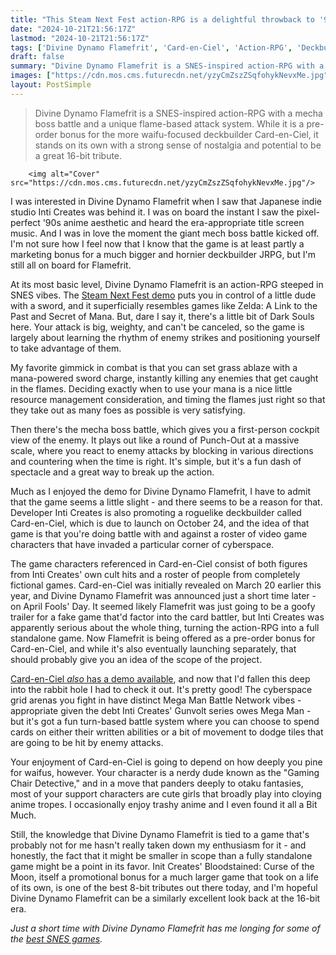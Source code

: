 ```yaml
---
title: "This Steam Next Fest action-RPG is a delightful throwback to '90s anime and SNES classics, even if it is also marketing for a much bigger and hornier deckbuilder JRPG"
date: "2024-10-21T21:56:17Z"
lastmod: "2024-10-21T21:56:17Z"
tags: ['Divine Dynamo Flamefrit', 'Card-en-Ciel', 'Action-RPG', 'Deckbuilder', 'JRPG', 'Roguelike', 'Steam', 'Inti Creates', 'SNES', 'Zelda', 'Secret of Mana', 'Dark Souls', 'Mega Man Battle Network', 'Gunvolt', 'Bloodstained: Curse of the Moon']
draft: false
summary: "Divine Dynamo Flamefrit is a SNES-inspired action-RPG with a mecha boss battle and a unique flame-based attack system. While it is a pre-order bonus for the more waifu-focused deckbuilder Card-en-Ciel, it stands on its own with a strong sense of nostalgia and potential to be a great 16-bit tribute."
images: ["https://cdn.mos.cms.futurecdn.net/yzyCmZszZSqfohykNevxMe.jpg"]
layout: PostSimple
---
```

> Divine Dynamo Flamefrit is a SNES-inspired action-RPG with a mecha boss battle and a unique flame-based attack system. While it is a pre-order bonus for the more waifu-focused deckbuilder Card-en-Ciel, it stands on its own with a strong sense of nostalgia and potential to be a great 16-bit tribute.


        <img alt="Cover" src="https://cdn.mos.cms.futurecdn.net/yzyCmZszZSqfohykNevxMe.jpg"/>
        
I was interested in Divine Dynamo Flamefrit when I saw that Japanese indie studio Inti Creates was behind it. I was on board the instant I saw the pixel-perfect '90s anime aesthetic and heard the era-appropriate title screen music. And I was in love the moment the giant mech boss battle kicked off. I'm not sure how I feel now that I know that the game is at least partly a marketing bonus for a much bigger and hornier deckbuilder JRPG, but I'm still all on board for Flamefrit.

At its most basic level, Divine Dynamo Flamefrit is an action-RPG steeped in SNES vibes. The [Steam Next Fest demo](https://store.steampowered.com/app/3068580/Divine_Dynamo_Flamefrit/) puts you in control of a little dude with a sword, and it superficially resembles games like Zelda: A Link to the Past and Secret of Mana. But, dare I say it, there's a little bit of Dark Souls here. Your attack is big, weighty, and can't be canceled, so the game is largely about learning the rhythm of enemy strikes and positioning yourself to take advantage of them.

My favorite gimmick in combat is that you can set grass ablaze with a mana-powered sword charge, instantly killing any enemies that get caught in the flames. Deciding exactly when to use your mana is a nice little resource management consideration, and timing the flames just right so that they take out as many foes as possible is very satisfying.

Then there's the mecha boss battle, which gives you a first-person cockpit view of the enemy. It plays out like a round of Punch-Out at a massive scale, where you react to enemy attacks by blocking in various directions and countering when the time is right. It's simple, but it's a fun dash of spectacle and a great way to break up the action.

Much as I enjoyed the demo for Divine Dynamo Flamefrit, I have to admit that the game seems a little slight - and there seems to be a reason for that. Developer Inti Creates is also promoting a roguelike deckbuilder called Card-en-Ciel, which is due to launch on October 24, and the idea of that game is that you're doing battle with and against a roster of video game characters that have invaded a particular corner of cyberspace.

The game characters referenced in Card-en-Ciel consist of both figures from Inti Creates' own cult hits and a roster of people from completely fictional games. Card-en-Ciel was initially revealed on March 20 earlier this year, and Divine Dynamo Flamefrit was announced just a short time later - on April Fools' Day. It seemed likely Flamefrit was just going to be a goofy trailer for a fake game that'd factor into the card battler, but Inti Creates was apparently serious about the whole thing, turning the action-RPG into a full standalone game. Now Flamefrit is being offered as a pre-order bonus for Card-en-Ciel, and while it's also eventually launching separately, that should probably give you an idea of the scope of the project.

[Card-en-Ciel <em>also</em> has a demo available](https://store.steampowered.com/app/2730540/CardenCiel/), and now that I'd fallen this deep into the rabbit hole I had to check it out. It's pretty good! The cyberspace grid arenas you fight in have distinct Mega Man Battle Network vibes - appropriate given the debt Inti Creates' Gunvolt series owes Mega Man - but it's got a fun turn-based battle system where you can choose to spend cards on either their written abilities or a bit of movement to dodge tiles that are going to be hit by enemy attacks.

Your enjoyment of Card-en-Ciel is going to depend on how deeply you pine for waifus, however. Your character is a nerdy dude known as the "Gaming Chair Detective," and in a move that panders deeply to otaku fantasies, most of your support characters are cute girls that broadly play into cloying anime tropes. I occasionally enjoy trashy anime and I even found it all a Bit Much.

Still, the knowledge that Divine Dynamo Flamefrit is tied to a game that's probably not for me hasn't really taken down my enthusiasm for it - and honestly, the fact that it might be smaller in scope than a fully standalone game might be a point in its favor. Init Creates' Bloodstained: Curse of the Moon, itself a promotional bonus for a much larger game that took on a life of its own, is one of the best 8-bit tributes out there today, and I'm hopeful Divine Dynamo Flamefrit can be a similarly excellent look back at the 16-bit era.

*Just a short time with Divine Dynamo Flamefrit has me longing for some of the *[<em>best SNES games</em>](https://www.gamesradar.com/best-snes-games-all-time/)*.*
        